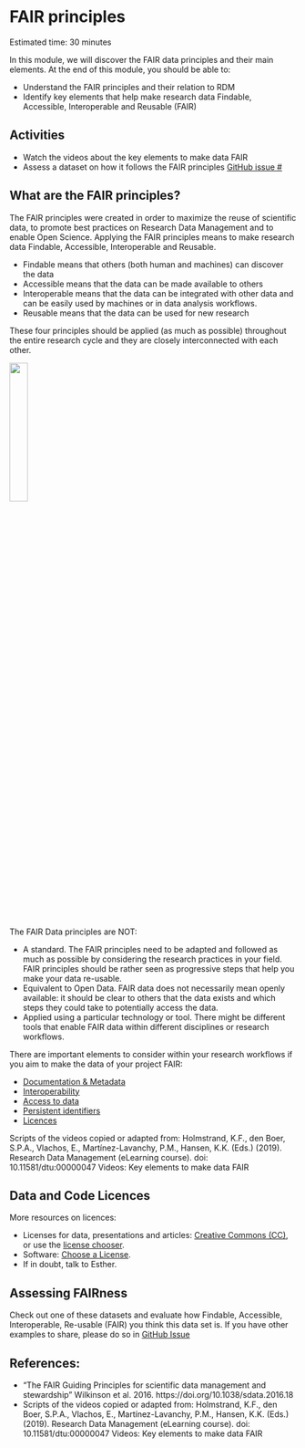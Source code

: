 # FAIR principles {#FAIR}
Estimated time: 30 minutes

In this module, we will discover the FAIR data principles and their main elements. 
At the end of this module, you should be able to:

*	Understand the FAIR principles and their relation to RDM
*	Identify key elements that help make research data Findable, Accessible, Interoperable and Reusable (FAIR)

## Activities
*	Watch the videos about the key elements to make data FAIR 
* Assess a dataset on how it follows the FAIR principles [GitHub issue #](link)

## What are the FAIR principles?
The FAIR principles were created in order to maximize the reuse of scientific data, to promote best practices on Research Data Management and to enable Open Science.
Applying the FAIR principles means to make research data Findable, Accessible, Interoperable and Reusable.

*	Findable means that others (both human and machines) can discover the data
*	Accessible means that the data can be made available to others
*	Interoperable means that the data can be integrated with other data and can be easily used by machines or in data analysis workflows.
*	Reusable means that the data can be used for new research

These four principles should be applied (as much as possible) throughout the entire research cycle and they are closely interconnected with each other.

![](https://the-turing-way.netlify.app/_images/fair-principles.jpg){width="25%"}

The FAIR Data principles are NOT:

*	A standard. 
The FAIR principles need to be adapted and followed as much as possible by considering the research practices in your field. FAIR principles should be rather seen as progressive steps that help you make your data re-usable.
*	Equivalent to Open Data. 
FAIR data does not necessarily mean openly available: it should be clear to others that the data exists and which steps they could take to potentially access the data.
*	Applied using a particular technology or tool. 
There might be different tools that enable FAIR data within different disciplines or research workflows.

There are important elements to consider within your research workflows if you aim to make the data of your project FAIR:

*	[Documentation & Metadata](https://youtu.be/q-NxFTlcKgs)  
* [Interoperability](https://youtu.be/83Jnyd5_vxM) 
*	[Access to data](https://youtu.be/3TWye1ftR1w)
*	[Persistent identifiers](https://youtu.be/m-oWVp92xG0)
*	[Licences](https://youtu.be/3nl_Z7Jt-Z4)

Scripts of the videos copied or adapted from: Holmstrand, K.F., den Boer, S.P.A., Vlachos, E., Martínez-Lavanchy, P.M., Hansen, K.K. (Eds.) (2019). Research Data Management (eLearning course). doi: 10.11581/dtu:00000047
Videos: Key elements to make data FAIR

## Data and Code Licences

More resources on licences:

*	Licenses for data, presentations and articles: [Creative Commons (CC)](https://creativecommons.org/licenses/), or use the [license chooser](https://chooser-beta.creativecommons.org/). 
*	Software: [Choose a License](https://choosealicense.com/licenses/).
*	If in doubt, talk to Esther. 

## Assessing FAIRness 
Check out one of these datasets and evaluate how Findable, Accessible, Interoperable, Re-usable (FAIR) you think this data set is. 
If you have other examples to share, please do so in [GitHub Issue](link)

## References:
* “The FAIR Guiding Principles for scientific data management and stewardship” Wilkinson et al. 2016. https://doi.org/10.1038/sdata.2016.18
* Scripts of the videos copied or adapted from: Holmstrand, K.F., den Boer, S.P.A., Vlachos, E., Martínez-Lavanchy, P.M., Hansen, K.K. (Eds.) (2019). Research Data Management (eLearning course). doi: 10.11581/dtu:00000047
Videos: Key elements to make data FAIR

